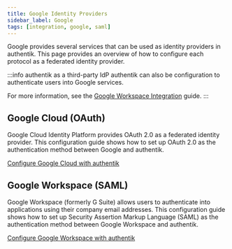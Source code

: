 ```yaml
---
title: Google Identity Providers
sidebar_label: Google
tags: [integration, google, saml]
---
```


Google provides several services that can be used as identity providers in authentik.
This page provides an overview of how to configure each protocol as a federated identity provider.

:::info authentik as a third-party IdP
authentik can also be configuration to authenticate users into Google services.

For more information, see the [Google Workspace Integration](/integrations/services/google/) guide.
:::

## Google Cloud (OAuth)

Google Cloud Identity Platform provides OAuth 2.0 as a federated identity provider. This configuration guide shows how to set up OAuth 2.0 as the authentication method between Google and authentik.

[Configure Google Cloud with authentik](./cloud/index.md)

## Google Workspace (SAML)

Google Workspace (formerly G Suite) allows users to authenticate into applications using their company email addresses. This configuration guide shows how to set up Security Assertion Markup Language (SAML) as the authentication method between Google Workspace and authentik.

[Configure Google Workspace with authentik](./workspace/index.md)
